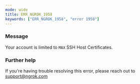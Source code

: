 ```yaml
---
mode: wide
title: ERR_NGROK_1958
keywords: ["ERR_NGROK_1958", "error 1958"]
---
```


### Message

Your account is limited to `MAX` SSH Host Certificates.

### Further help

If you're having trouble resolving this error, please reach out to [support@ngrok.com](mailto:support@ngrok.com?subject=Help%20with%20ERR_NGROK_1958)
